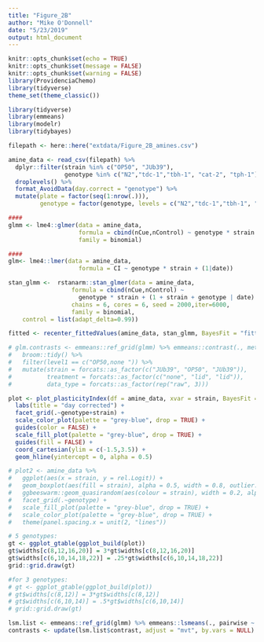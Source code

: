 ```yaml
---
title: "Figure_2B"
author: "Mike O'Donnell"
date: "5/23/2019"
output: html_document
---
```


```r
knitr::opts_chunk$set(echo = TRUE)
knitr::opts_chunk$set(message = FALSE)
knitr::opts_chunk$set(warning = FALSE)
library(ProvidenciaChemo)
library(tidyverse)
theme_set(theme_classic())
```

```r
library(tidyverse)
library(emmeans)
library(modelr)
library(tidybayes)

filepath <- here::here("extdata/Figure_2B_amines.csv")

amine_data <- read_csv(filepath) %>%
  dplyr::filter(strain %in% c("OP50", "JUb39"),
                genotype %in% c("N2","tdc-1","tbh-1", "cat-2", "tph-1")) %>% 
  droplevels() %>%
  format_AvoidData(day.correct = "genotype") %>%
  mutate(plate = factor(seq(1:nrow(.))),
         genotype = factor(genotype, levels = c("N2","tdc-1","tbh-1", "cat-2", "tph-1"))) %>% droplevels()

#### 
glmm <- lme4::glmer(data = amine_data, 
                    formula = cbind(nCue,nControl) ~ genotype * strain + (1 | date) +  (1|plate),
                    family = binomial)

####
glm<- lme4::lmer(data = amine_data, 
                    formula = CI ~ genotype * strain + (1|date))

stan_glmm <-  rstanarm::stan_glmer(data = amine_data,
                  formula = cbind(nCue,nControl) ~
                    genotype * strain + (1 + strain + genotype | date) +  (1|plate),
                  chains = 6, cores = 6, seed = 2000,iter=6000,
                  family = binomial,
    control = list(adapt_delta=0.99))

fitted <- recenter_fittedValues(amine_data, stan_glmm, BayesFit = "fitted_draws", day.correct = "OP50_by_genotype")

# glm.contrasts <- emmeans::ref_grid(glmm) %>% emmeans::contrast(., method = "pairwise") %>%
#   broom::tidy() %>%
#   filter(level1 == c("OP50,none ")) %>%
#   mutate(strain = forcats::as_factor(c("JUb39", "OP50", "JUb39")),
#          treatment = forcats::as_factor(c("none", "lid", "lid")),
#          data_type = forcats::as_factor(rep("raw", 3)))

plot <- plot_plasticityIndex(df = amine_data, xvar = strain, BayesFit = TRUE, width = 0.2, alpha = 0.7, bar = TRUE) + 
  labs(title = "day corrected") +
  facet_grid(.~genotype+strain) + 
  scale_color_plot(palette = "grey-blue", drop = TRUE) + 
  guides(color = FALSE) +
  scale_fill_plot(palette = "grey-blue", drop = TRUE) + 
  guides(fill = FALSE) +
  coord_cartesian(ylim = c(-1.5,3.5)) +
  geom_hline(yintercept = 0, alpha = 0.5)

# plot2 <- amine_data %>%
#   ggplot(aes(x = strain, y = rel.Logit)) +
#   geom_boxplot(aes(fill = strain), alpha = 0.5, width = 0.8, outlier.shape = NA) +
#   ggbeeswarm::geom_quasirandom(aes(colour = strain), width = 0.2, alpha = 0.75) +
#   facet_grid(.~genotype) +
#   scale_fill_plot(palette = "grey-blue", drop = TRUE) +
#   scale_color_plot(palette = "grey-blue", drop = TRUE) +
#   theme(panel.spacing.x = unit(2, "lines"))

# 5 genotypes:
gt <- ggplot_gtable(ggplot_build(plot))
gt$widths[c(8,12,16,20)] = 3*gt$widths[c(8,12,16,20)]
gt$widths[c(6,10,14,18,22)] = .25*gt$widths[c(6,10,14,18,22)]
grid::grid.draw(gt)

#for 3 genotypes:
# gt <- ggplot_gtable(ggplot_build(plot))
# gt$widths[c(8,12)] = 3*gt$widths[c(8,12)]
# gt$widths[c(6,10,14)] = .5*gt$widths[c(6,10,14)]
# grid::grid.draw(gt)

lsm.list <- emmeans::ref_grid(glmm) %>% emmeans::lsmeans(., pairwise ~ strain | genotype) #%>% summary(adjust = "bon")
contrasts <- update(lsm.list$contrast, adjust = "mvt", by.vars = NULL)

```

